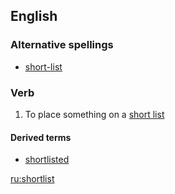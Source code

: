 ==English==

===Alternative spellings===
*[[short-list]]

===Verb===
{{en-verb}}

# To place something on a [[short list]]

====Derived terms====
*[[shortlisted]]

[[ru:shortlist]]